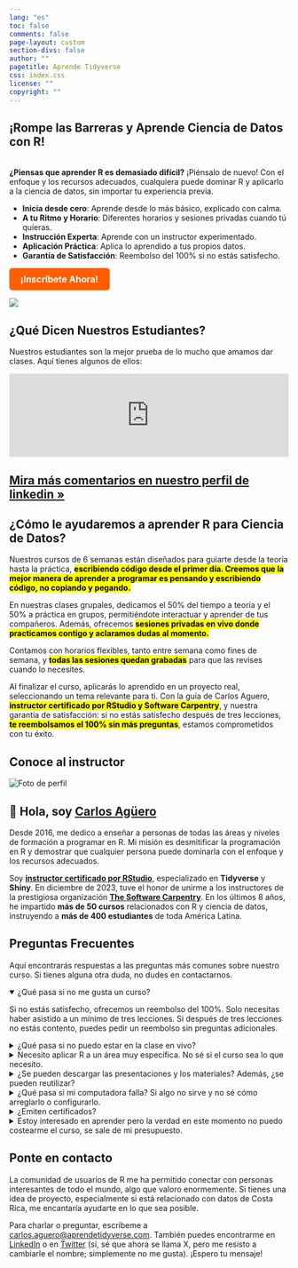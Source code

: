 ```yaml
---
lang: "es"
toc: false
comments: false
page-layout: custom
section-divs: false
author: ""
pagetitle: Aprende Tidyverse
css: index.css
license: ""
copyright: ""
---
```


::: hero-banner
::: content-block
::: hero-text
# ¡Rompe las Barreras y Aprende Ciencia de Datos con R! 
<br>
**¿Piensas que aprender R es demasiado difícil?** ¡Piénsalo de nuevo! Con el enfoque y los recursos adecuados, cualquiera puede dominar R y aplicarlo a la ciencia de datos, sin importar tu experiencia previa.

-	**Inicia desde cero**: Aprende desde lo más básico, explicado con calma.
-	**A tu Ritmo y Horario**: Diferentes horarios y sesiones privadas cuando tú quieras.
-	**Instrucción Experta**: Aprende con un instructor experimentado.
-	**Aplicación Práctica**: Aplica lo aprendido a tus propios datos.
-	**Garantía de Satisfacción**: Reembolso del 100% si no estás satisfecho.

::: hero-buttons
<a href="https://aprendetidyverse.com/courses/fundamentos_R.html" style="background-color: #FF5F00; color: white; padding: 10px 20px; border: none; border-radius: 5px; text-decoration: none; font-size: 16px; font-weight: bold; display: inline-block; cursor: pointer; transition: background-color 0.3s ease;">¡Inscríbete Ahora!</a>
:::
:::


::: hero-animation
![](images/rstudio-desktop-screen.png)
:::
:::
:::

::: content-block


## ¿Qué Dicen Nuestros Estudiantes?

Nuestros estudiantes son la mejor prueba de lo mucho que amamos dar clases. Aquí tienes algunos de ellos:

<script type="text/javascript" src="https://testimonial.to/js/iframeResizer.min.js"></script>
<iframe id='testimonialto-r-para-ciencia-de-datos-tag-all-light' src="https://embed-v2.testimonial.to/w/r-para-ciencia-de-datos?theme=light&card=large&loadMore=on&initialCount=20&randomize=on&tag=all" frameborder="0" scrolling="no" width="100%"></iframe>
<script type="text/javascript">iFrameResize({log: false, checkOrigin: false}, '#testimonialto-r-para-ciencia-de-datos-tag-all-light');</script>

::: learn-more
## [Mira más comentarios en nuestro perfil de linkedin »](https://www.linkedin.com/in/carlos-aguero-cr/details/recommendations)
:::
:::



::: content-block

## ¿Cómo le ayudaremos a aprender R para Ciencia de Datos?

Nuestros cursos de 6 semanas están diseñados para guiarte desde la teoría hasta la práctica, <mark>**escribiendo código desde el primer día. Creemos que la mejor manera de aprender a programar es pensando y escribiendo código, no copiando y pegando.**

En nuestras clases grupales, dedicamos el 50% del tiempo a teoría y el 50% a práctica en grupos, permitiéndote interactuar y aprender de tus compañeros. Además, ofrecemos <mark>**sesiones privadas en vivo donde practicamos contigo y aclaramos dudas al momento.**</mark>

Contamos con horarios flexibles, tanto entre semana como fines de semana, y <mark>**todas las sesiones quedan grabadas**</mark> para que las revises cuando lo necesites.

Al finalizar el curso, aplicarás lo aprendido en un proyecto real, seleccionando un tema relevante para ti. Con la guía de Carlos Aguero, <mark>**instructor certificado por RStudio y Software Carpentry**</mark>, y nuestra garantía de satisfacción: si no estás satisfecho después de tres lecciones, <mark>**te reembolsamos el 100% sin más preguntas**</mark>, estamos comprometidos con tu éxito.

:::

::: content-block
## Conoce al instructor

<div class="container">
<div class="image-container">
<img src="me.png" alt="Foto de perfil" class="profile-image">
</div>
<div class="text-container">
<h2>👋 Hola, soy <a href="https://www.linkedin.com/in/carlos-aguero-cr" class="profile-link">Carlos Agüero</a></h2>
<p>Desde 2016, me dedico a enseñar a personas de todas las áreas y niveles de formación a programar en R. Mi misión es desmitificar la programación en R y demostrar que cualquier persona puede dominarla con el enfoque y los recursos adecuados.</p>


</div>
</div>

<p>Soy <a href="https://education.rstudio.com/trainers/" class="profile-link"><strong>instructor certificado por RStudio</strong></a>, especializado en <strong>Tidyverse</strong> y <strong>Shiny</strong>. En diciembre de 2023, tuve el honor de unirme a los instructores de la prestigiosa organización <a href="https://www.software-carpentry.org" class="profile-link"><strong>The Software Carpentry</strong></a>. En los últimos 8 años, he impartido **más de 50 cursos** relacionados con R y ciencia de datos, instruyendo a **más de 400 estudiantes** de toda América Latina.</p>
:::





::: content-block
## Preguntas Frecuentes

Aquí encontrarás respuestas a las preguntas más comunes sobre nuestro curso. Si tienes alguna otra duda, no dudes en contactarnos.

<details open>
<summary>¿Qué pasa si no me gusta un curso?</summary>
<p>Si no estás satisfecho, ofrecemos un reembolso del 100%. Solo necesitas haber asistido a un mínimo de tres lecciones. Si después de tres lecciones no estás contento, puedes pedir un reembolso sin preguntas adicionales.</p>
</details>

<details>
<summary>¿Qué pasa si no puedo estar en la clase en vivo?</summary>
<p>No te preocupes. Si no puedes asistir a las clases en vivo, te enviaremos todos los códigos, materiales y la grabación de la clase automáticamente a tu correo electrónico o a tu WhatsApp. Además, puedes programar sesiones de seguimiento privadas de una hora con el instructor para discutir los temas y recibir ejercicios adicionales.</p>
</details>

<details>
<summary>Necesito aplicar R a un área muy específica. No sé si el curso sea lo que necesito.</summary>
<p>El curso incluye ejemplos y ejercicios prácticos adaptables a diversas áreas. Ofrecemos sesiones privadas de seguimiento de una hora donde trabajamos en tus proyectos específicos. También puedes programar una videollamada con el instructor antes de inscribirte para evaluar tus necesidades.</p>
</details>

<details>
<summary>¿Se pueden descargar las presentaciones y los materiales? Además, ¿se pueden reutilizar?</summary>
<p>Sí, todos los ejemplos, presentaciones y códigos se pueden descargar y reutilizar. Nuestra licencia permite el uso comercial de estos recursos, facilitándote la integración en tu propio trabajo.</p>
</details>

<details>
<summary>¿Qué pasa si mi computadora falla? Si algo no sirve y no sé cómo arreglarlo o configurarlo.</summary>
<p>Puedes escribirnos por WhatsApp o programar una videollamada en el sitio web. Nos conectaremos rápidamente para solucionar tu problema. No permitiremos que la frustración de tener problemas técnicos interrumpa o arruine tu aprendizaje.</p>
</details>

<details>
<summary>¿Emiten certificados?</summary>
<p>Sí, emitimos certificados digitales a través de Certifier, una plataforma utilizada por múltiples instituciones, empresas y universidades a nivel internacional. Perfecto para tu perfil de LinkedIn.</p>
</details>

<details>
<summary>Estoy interesado en aprender pero la verdad en este momento no puedo costearme el curso, se sale de mi presupuesto.</summary>
<p>Para estudiantes, académicos o colaboradores de organizaciones sin fines de lucro, habilitamos espacios gratuitos constantemente. Contáctanos a info@aprendetidyverse.com para presentar tu caso y estaremos encantados de ayudarte.</p>
</details>

:::


:::content-block

## Ponte en contacto

La comunidad de usuarios de R me ha permitido conectar con personas interesantes de todo el mundo, algo que valoro enormemente. Si tienes una idea de proyecto, especialmente si está relacionado con datos de Costa Rica, me encantaría ayudarte en lo que sea posible. 


Para charlar o preguntar, escríbeme a <a href="mailto:carlos.aguero@aprendetidyverse.com">carlos.aguero@aprendetidyverse.com</a>. También puedes encontrarme en [LinkedIn](https://www.linkedin.com/in/carlos-aguero-cr) o en [Twitter](https://twitter.com/dev_aguero) (sí, sé que ahora se llama X, pero me resisto a cambiarle el nombre; simplemente no me gusta). ¡Espero tu mensaje!

:::